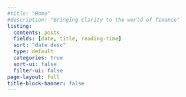 ```yaml
---
#title: "Home"
#description: "Bringing clarity to the world of finance"
listing:
  contents: posts
  fields: [date, title, reading-time]
  sort: "date desc"
  type: default
  categories: true
  sort-ui: false
  filter-ui: false
page-layout: full
title-block-banner: false
---
```

